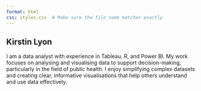 ```yaml
---
format: html
css: styles.css  # Make sure the file name matches exactly
---
```


<h2>Kirstin Lyon</h2>

<p>I am a data analyst with experience in Tableau, R, and Power BI. My work focuses on analysing and visualising data to support decision-making, particularly in the field of public health. I enjoy simplifying complex datasets and creating clear, informative visualisations that help others understand and use data effectively.</p>
